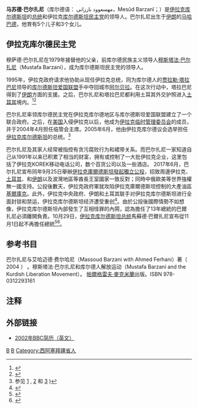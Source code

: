 {{Infobox officeholder
|name          = 马苏德·巴尔扎尼<br>{{small|مسعوود بارزانی}}
|office        = [[伊拉克库尔德斯坦总统|伊拉克库尔德斯坦总统]]
|image         = Mesud Barzani.jpg
|primeminister = [[伊德里斯·巴尔扎尼|伊德里斯·巴尔扎尼]]<br>[[巴厄姆·萨利|巴厄姆·萨利]]<br>[[伊德里斯·巴尔扎尼|伊德里斯·巴尔扎尼]]
|vicepresident = [[拉萨尔·阿里|拉萨尔·阿里]]
|term_start    = 2005年6月14日
|term_end      =2017年11月1日
|predecessor   = 职务设立
|successor     ={{en-link|內奇爾萬·巴爾扎尼|Nechirvan Barzani}}
|office1       = [[伊拉克临时管理委员会|伊拉克临时管理委员会主席]]
|leader1       = [[保罗·布雷默|保罗·布雷默]]
|term_start1   = 2004年4月1日
|term_end1     = 2004年4月30日
|predecessor1  = [[穆罕默德·巴哈尔·乌卢姆|穆罕默德·巴哈尔·乌卢姆]]
|successor1    = [[伊兹丁·萨利姆|伊兹丁·萨利姆]]
|birth_date    = {{birth date and age|1946|8|16|df=y}}
|birth_place   = {{flagicon image|Flag of Mahabad (1946–1947).png}} [[马哈巴德共和国|马哈巴德共和国]][[马哈巴德|马哈巴德]]<br>（今{{IRN}}[[西亞塞拜然省|西亞塞拜然省]][[马哈巴德|马哈巴德]]）
|death_date    =
|death_place   =
|nationality   = {{flag|Iraq}}
|party         = [[库尔德民主党|库尔德民主党]]
|religion      = [[伊斯兰教逊尼派|伊斯兰教逊尼派]]
}}
'''马苏德·巴尔扎尼'''（库尔德语： مهسعوود بارزانی，Mesûd Barzanî；{{bd|1946年|8月16日|catIdx=B}}）是[[伊拉克库尔德斯坦|伊拉克库尔德斯坦]]的[[伊拉克库尔德斯坦总统|总统]]和伊拉克[[库尔德斯坦民主党|库尔德斯坦民主党]]的领导人。巴尔扎尼出生于[[伊朗|伊朗]]的[[马哈巴德|马哈巴德]]，他育有5个儿子和3个女儿。

==伊拉克库尔德民主党==
穆萨德·巴尔扎尼在1979年接替他的父亲，前库尔德民族主义领导人[[穆斯塔法·巴尔扎尼|穆斯塔法·巴尔扎尼]]（Mustafa Barzani），成为库尔德斯坦民主党的领导人。

1995年，伊拉克政府请求他协助从现任伊拉克总统，同为库尔德人的[[贾拉勒·塔拉巴尼|贾拉勒·塔拉巴尼]]领导的[[库尔德斯坦爱国联盟|库尔德斯坦爱国联盟]]手中夺回城市[[阿尔贝拉|阿尔贝拉]]。在这次行动中，塔拉巴尼得到了[[伊朗|伊朗]]方面的支援。之后，巴尔扎尼和塔拉巴尼都利用土耳其外交护照进入[[土耳其|土耳其]]境内。<ref>{{cite web |url=http://english.aljazeera.net/NR/exeres/C03A036A-33A0-4834-A044-9F5053AB55F1.htm |title=存档副本 |accessdate=2007-11-30 |deadurl=yes |archiveurl=https://web.archive.org/web/20050113084211/http://english.aljazeera.net/NR/exeres/C03A036A-33A0-4834-A044-9F5053AB55F1.htm |archivedate=2005-01-13 }}</ref><ref>{{Cite web |url=http://news.bbc.co.uk/2/hi/middle_east/2480149.stm |title=存档副本 |access-date=2007-11-30 |archive-date=2021-02-28 |archive-url=https://web.archive.org/web/20210228144250/http://news.bbc.co.uk/2/hi/middle_east/2480149.stm |dead-url=no }}</ref>

巴尔扎尼率领库尔德民主党在伊拉克库尔德地区与库尔德斯坦爱国联盟建立了一个联合政府。之后，在[[美国|美国]]入侵伊拉克以后，他成为[[伊拉克临时管理委员会|伊拉克临时管理委员会]]的成员，并于2004年4月担任临管会主席。2005年6月，他由伊拉克库尔德议会选举担任[[伊拉克库尔德斯坦|伊拉克库尔德斯坦]]的总统。<ref>参见 [http://news.bbc.co.uk/1/hi/world/middle_east/4092926.stm] {{Wayback|url=http://news.bbc.co.uk/1/hi/world/middle_east/4092926.stm |date=20200209214755 }}, [http://www.voanews.com/english/archive/2005-06/2005-06-12-voa17.cfm?CFID=4409674&CFTOKEN=96857876] 和 [http://georgewbush-whitehouse.archives.gov/news/releases/2005/10/images/20051025-7_d-0221-515h.html] {{Wayback|url=http://georgewbush-whitehouse.archives.gov/news/releases/2005/10/images/20051025-7_d-0221-515h.html |date=20210320094841 }})</ref>

巴尔扎尼及其家人经常被指控有贪污腐败行为和裙带关系。而巴尔扎尼一家知道自己从1991年以来已积累了相当的财富，拥有或控制了一大批伊拉克企业，这里包括了伊拉克KOREK移动电话公司，数个百货公司以及一些酒店。
{{main|2017年伊拉克库尔德斯坦独立公投|{{en-link|2017年伊拉克和庫爾德衝突|2017 Iraqi–Kurdish conflict}}}}
2017年6月，巴尔扎尼宣布同年9月25日舉辦[[2017年伊拉克库尔德斯坦独立公投|伊拉克庫爾德斯坦發起獨立公投]]，招致周邊伊拉克、[[土耳其|土耳其]]、和[[伊朗|伊朗]]以及波灣地區等酋長王室國家一致反對；同時中俄歐美等世界強權無一國支持。公投後數天，伊拉克政府軍就攻陷伊拉克庫爾德斯坦控制的大產油區[[基爾庫克|基爾庫克]]。此外，伊拉克中央政府、伊朗和土耳其联手对伊拉克库尔德斯坦进行全面封锁和禁运，伊拉克库尔德斯坦经济遭受重创<ref>{{Cite web |url=http://news.xinhuanet.com/world/2017-10/30/c_1121879353.htm |title=巴爾扎尼：從庫區強人到“一枕黃粱” |access-date=2017-10-31 |archive-date=2018-01-04 |archive-url=https://web.archive.org/web/20180104222840/http://news.xinhuanet.com/world/2017-10/30/c_1121879353.htm |dead-url=no }}</ref>。由於公投後國際情勢不如想像，伊拉克库尔德斯坦內部發生了互相怪罪的內鬨，認為擔任了13年總統的巴爾扎尼必須離開負責。10月29日，[[伊拉克库尔德斯坦总统|伊拉克库尔德斯坦总统]]馬蘇德·巴爾扎尼宣布從11月1日起不再擔任總統<ref>{{Cite web |url=http://www.chinesetoday.com/big/article/1207616 |title=伊拉克庫區主席巴爾扎尼宣佈辭職 |access-date=2017-10-30 |archive-date=2020-02-09 |archive-url=https://web.archive.org/web/20200209214815/http://www.chinesetoday.com/big/article/1207616 |dead-url=no }}</ref><ref name=CCTVNU>{{Cite web |url=http://tv.cctv.com/2017/10/30/VIDEpY0KDUiRivkinrqWahRH171030.shtml |title=央視-巴尔扎尼离去 伊库区前景如何？ |access-date=2017-10-30 |archive-date=2021-01-05 |archive-url=https://web.archive.org/web/20210105092815/http://tv.cctv.com/2017/10/30/VIDEpY0KDUiRivkinrqWahRH171030.shtml |dead-url=no }}</ref>。

==参考书目==
巴尔扎尼与艾哈迈德·费尔哈尼（Massoud Barzani with Ahmed Ferhani）著（ 2004 ） 。穆斯塔法·巴尔扎尼和库尔德人解放运动（Mustafa Barzani and the Kurdish Liberation Movement）。 [[帕爾格雷夫·麥克米蘭|帕爾格雷夫·麥克米蘭]]出版。ISBN 978-0312293161

== 注释 ==
{{Reflist}}
==外部链接==
{{commons|Massoud Barzani|穆萨德·巴尔扎尼}}
* [http://news.bbc.co.uk/2/hi/middle_east/2480149.stm 2002年BBC简历（英文）] {{Wayback|url=http://news.bbc.co.uk/2/hi/middle_east/2480149.stm |date=20210228144250 }}

{{Authority control}}
[[Category:伊拉克庫德斯坦總統|B]]
[[Category:伊拉克庫德族人|B]]
[[Category:西阿塞拜疆省人|Category:西阿塞拜疆省人]]